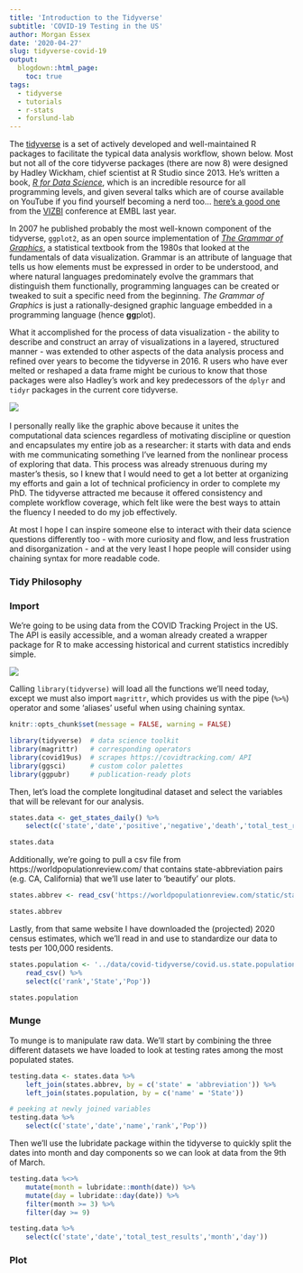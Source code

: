 ```yaml
---
title: 'Introduction to the Tidyverse'
subtitle: 'COVID-19 Testing in the US'
author: Morgan Essex
date: '2020-04-27'
slug: tidyverse-covid-19
output:
  blogdown::html_page:
    toc: true
tags:
  - tidyverse
  - tutorials
  - r-stats
  - forslund-lab
---
```


The [tidyverse](https://www.tidyverse.org/packages/) is a set of actively developed and well-maintained R packages to facilitate the typical data analysis workflow, shown below. Most but not all of the core tidyverse packages (there are now 8) were designed by Hadley Wickham, chief scientist at R Studio since 2013. He's written a book, [_R for Data Science_](https://r4ds.had.co.nz/), which is an incredible resource for all programming levels, and given several talks which are of course available on YouTube if you find yourself becoming a nerd too... [here's a good one](https://www.youtube.com/watch?v=9YTNYT1maa4) from the [VIZBI](https://vizbi.org/) conference at EMBL last year. 

In 2007 he published probably the most well-known component of the tidyverse, `ggplot2`, as an open source implementation of [_The Grammar of Graphics_](https://towardsdatascience.com/a-comprehensive-guide-to-the-grammar-of-graphics-for-effective-visualization-of-multi-dimensional-1f92b4ed4149), a statistical textbook from the 1980s that looked at the fundamentals of data visualization. Grammar is an attribute of language that tells us how elements must be expressed in order to be understood, and where natural languages predominately evolve the grammars that distinguish them functionally, programming languages can be created or tweaked to suit a specific need from the beginning. _The Grammar of Graphics_ is just a rationally-designed graphic language embedded in a programming language (hence **gg**plot). 

What it accomplished for the process of data visualization - the ability to describe and construct an array of visualizations in a layered, structured manner - was extended to other aspects of the data analysis process and refined over years to become the tidyverse in 2016. R users who have ever melted or reshaped a data frame might be curious to know that those packages were also Hadley's work and key predecessors of the `dplyr` and `tidyr` packages in the current core tidyverse.

![](../data/covid-tidyverse/data.science.process.png)
<br><br>
I personally really like the graphic above because it unites the computational data sciences regardless of motivating discipline or question and encapsulates my entire job as a researcher: it starts with data and ends with me communicating something I've learned from the nonlinear process of exploring that data. This process was already strenuous during my master's thesis, so I knew that I would need to get a lot better at organizing my efforts and gain a lot of technical proficiency in order to complete my PhD. The tidyverse attracted me because it offered consistency and complete workflow coverage, which felt like were the best ways to attain the fluency I needed to do my job effectively. 

At most I hope I can inspire someone else to interact with their data science questions differently too - with more curiosity and flow, and less frustration and disorganization - and at the very least I hope people will consider using chaining syntax for more readable code.

### Tidy Philosophy

### Import

We're going to be using data from the COVID Tracking Project in the US. The API is easily accessible, and a woman already created a wrapper package for R to make accessing historical and current statistics incredibly simple.

![](../data/covid-tidyverse/covidtracking.png)

Calling `library(tidyverse)` will load all the functions we'll need today, except we must also import `magrittr`, which provides us with the pipe (`%>%`) operator and some 'aliases' useful when using chaining syntax.

```r
knitr::opts_chunk$set(message = FALSE, warning = FALSE)
```

```r
library(tidyverse)  # data science toolkit
library(magrittr)   # corresponding operators
library(covid19us)  # scrapes https://covidtracking.com/ API
library(ggsci)      # custom color palettes
library(ggpubr)     # publication-ready plots
```

Then, let's load the complete longitudinal dataset and select the variables that will be relevant for our analysis.

```r
states.data <- get_states_daily() %>%
    select(c('state','date','positive','negative','death','total_test_results'))

states.data
```

Additionally, we're going to pull a csv file from https://worldpopulationreview.com/ that contains state-abbreviation pairs (e.g. CA, California) that we'll use later to 'beautify' our plots.

```r
states.abbrev <- read_csv('https://worldpopulationreview.com/static/states/abbr-name-list.csv')

states.abbrev
```

Lastly, from that same website I have downloaded the (projected) 2020 census estimates, which we'll read in and use to standardize our data to tests per 100,000 residents.

```r
states.population <- '../data/covid-tidyverse/covid.us.state.population.csv' %>%
    read_csv() %>%
    select(c('rank','State','Pop'))

states.population
```


### Munge
To munge is to manipulate raw data. We'll start by combining the three different datasets we have loaded to look at testing rates among the most populated states.

```r
testing.data <- states.data %>%
    left_join(states.abbrev, by = c('state' = 'abbreviation')) %>%
    left_join(states.population, by = c('name' = 'State'))

# peeking at newly joined variables
testing.data %>%
    select(c('state','date','name','rank','Pop'))
```

Then we'll use the lubridate package within the tidyverse to quickly split the dates into month and day components so we can look at data from the 9th of March.

```r
testing.data %<>%
    mutate(month = lubridate::month(date)) %>%
    mutate(day = lubridate::day(date)) %>%
    filter(month >= 3) %>%
    filter(day >= 9)

testing.data %>%
    select(c('state','date','total_test_results','month','day'))
```


### Plot

